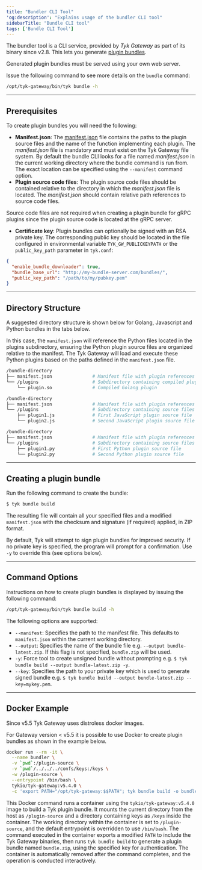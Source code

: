 ```yaml
---
title: "Bundler CLI Tool"
'og:description': "Explains usage of the bundler CLI tool"
sidebarTitle: "Bundle CLI tool"
tags: ['Bundle CLI Tool']
---
```


The bundler tool is a CLI service, provided by _Tyk Gateway_ as part of its binary since v2.8. This lets you generate
[plugin bundles](/plugins/how-to-serve-plugins/plugin-bundles).


<Note>
Generated plugin bundles must be served using your own web server.
</Note>


Issue the following command to see more details on the `bundle` command:

```bash
/opt/tyk-gateway/bin/tyk bundle -h
```

---

## Prerequisites

To create plugin bundles you will need the following:

- **Manifest.json**: The [manifest.json](/plugins/how-to-serve-plugins/plugin-bundles#manifest) file
  contains the paths to the plugin source files and the name of the function implementing each plugin. The
  _manifest.json_ file is mandatory and must exist on the Tyk Gateway file system. By default the bundle CLI looks for
  a file named _manifest.json_ in the current working directory where the bundle command is run from. The exact location
  can be specified using the `--manifest` command option.
- **Plugin source code files**: The plugin source code files should be contained relative to the directory in which the
  _manifest.json_ file is located. The _manifest.json_ should contain relative path references to source code files.

  
<Note>
Source code files are not required when creating a plugin bundle for gRPC plugins since the plugin
  source code is located at the gRPC server.
</Note>


- **Certificate key**: Plugin bundles can optionally be signed with an RSA private key. The corresponding public key
  should be located in the file configured in environmental variable `TYK_GW_PUBLICKEYPATH` or the `public_key_path`
  parameter in `tyk.conf`:

```json
{
  "enable_bundle_downloader": true,
  "bundle_base_url": "http://my-bundle-server.com/bundles/",
  "public_key_path": "/path/to/my/pubkey.pem"
}
```

---

## Directory Structure

A suggested directory structure is shown below for Golang, Javascript and Python bundles in the tabs below.

In this case, the `manifest.json` will reference the Python files located in the plugins subdirectory, ensuring the
Python plugin source files are organized relative to the manifest. The Tyk Gateway will load and execute these Python
plugins based on the paths defined in the `manifest.json` file.

<Tabs> <Tab title="Golang">

```bash
/bundle-directory
├── manifest.json               # Manifest file with plugin references
└── /plugins                    # Subdirectory containing compiled plugin
    └── plugin.so               # Compiled Golang plugin
```

</Tab> <Tab title="Javascript">

```bash
/bundle-directory
├── manifest.json               # Manifest file with plugin references
└── /plugins                    # Subdirectory containing source files
    ├── plugin1.js              # First JavaScript plugin source file
    └── plugin2.js              # Second JavaScript plugin source file
```

</Tab>

<Tab title="Python">

```bash
/bundle-directory
├── manifest.json               # Manifest file with plugin references
└── /plugins                    # Subdirectory containing source files
    ├── plugin1.py              # First Python plugin source file
    └── plugin2.py              # Second Python plugin source file
```

</Tab>

</Tabs>

---

## Creating a plugin bundle

Run the following command to create the bundle:

```bash
$ tyk bundle build
```

The resulting file will contain all your specified files and a modified `manifest.json` with the checksum and signature
(if required) applied, in ZIP format.

By default, Tyk will attempt to sign plugin bundles for improved security. If no private key is specified, the program
will prompt for a confirmation. Use `-y` to override this (see options below).

---

## Command Options

Instructions on how to create plugin bundles is displayed by issuing the following command:

```bash
/opt/tyk-gateway/bin/tyk bundle build -h
```

The following options are supported:

- `--manifest`: Specifies the path to the manifest file. This defaults to `manifest.json` within the current working
  directory.
- `--output`: Specifies the name of the bundle file e.g. `--output bundle-latest.zip`. If this flag is not specified,
  `bundle.zip` will be used.
- `-y`: Force tool to create unsigned bundle without prompting e.g. `$ tyk bundle build --output bundle-latest.zip -y`.
- `--key`: Specifies the path to your private key which is used to generate signed bundle e.g.
  `$ tyk bundle build --output bundle-latest.zip --key=mykey.pem`.

---

## Docker Example

Since v5.5 Tyk Gateway uses distroless docker images.

For Gateway version < v5.5 it is possible to use Docker to create plugin bundles as shown in the example below.

```bash
docker run --rm -it \
  --name bundler \
  -v `pwd`:/plugin-source \
  -v `pwd`/../../../confs/keys:/keys \
  -w /plugin-source \
  --entrypoint /bin/bash \
  tykio/tyk-gateway:v5.4.0 \
  -c 'export PATH="/opt/tyk-gateway:$$PATH"; tyk bundle build -o bundle.zip -k /keys/key.pem'
```

This Docker command runs a container using the `tykio/tyk-gateway:v5.4.0` image to build a Tyk plugin bundle. It mounts
the current directory from the host as `/plugin-source` and a directory containing keys as `/keys` inside the container.
The working directory within the container is set to `/plugin-source`, and the default entrypoint is overridden to use
`/bin/bash`. The command executed in the container exports a modified `PATH` to include the Tyk Gateway binaries, then
runs `tyk bundle build` to generate a plugin bundle named `bundle.zip`, using the specified key for authentication. The
container is automatically removed after the command completes, and the operation is conducted interactively.
